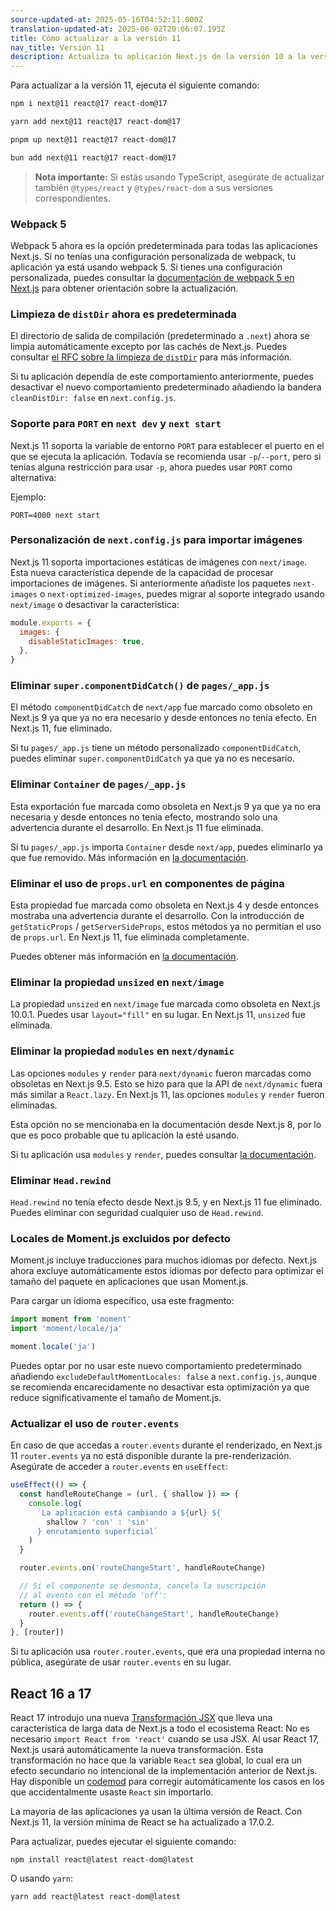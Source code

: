 ```yaml
---
source-updated-at: 2025-05-16T04:52:11.000Z
translation-updated-at: 2025-06-02T20:06:07.193Z
title: Cómo actualizar a la versión 11
nav_title: Versión 11
description: Actualiza tu aplicación Next.js de la versión 10 a la versión 11.
---
```


Para actualizar a la versión 11, ejecuta el siguiente comando:

```bash filename="Terminal"
npm i next@11 react@17 react-dom@17
```

```bash filename="Terminal"
yarn add next@11 react@17 react-dom@17
```

```bash filename="Terminal"
pnpm up next@11 react@17 react-dom@17
```

```bash filename="Terminal"
bun add next@11 react@17 react-dom@17
```

> **Nota importante:** Si estás usando TypeScript, asegúrate de actualizar también `@types/react` y `@types/react-dom` a sus versiones correspondientes.

### Webpack 5

Webpack 5 ahora es la opción predeterminada para todas las aplicaciones Next.js. Si no tenías una configuración personalizada de webpack, tu aplicación ya está usando webpack 5. Si tienes una configuración personalizada, puedes consultar la [documentación de webpack 5 en Next.js](/docs/messages/webpack5) para obtener orientación sobre la actualización.

### Limpieza de `distDir` ahora es predeterminada

El directorio de salida de compilación (predeterminado a `.next`) ahora se limpia automáticamente excepto por las cachés de Next.js. Puedes consultar [el RFC sobre la limpieza de `distDir`](https://github.com/vercel/next.js/discussions/6009) para más información.

Si tu aplicación dependía de este comportamiento anteriormente, puedes desactivar el nuevo comportamiento predeterminado añadiendo la bandera `cleanDistDir: false` en `next.config.js`.

### Soporte para `PORT` en `next dev` y `next start`

Next.js 11 soporta la variable de entorno `PORT` para establecer el puerto en el que se ejecuta la aplicación. Todavía se recomienda usar `-p`/`--port`, pero si tenías alguna restricción para usar `-p`, ahora puedes usar `PORT` como alternativa:

Ejemplo:

```
PORT=4000 next start
```

### Personalización de `next.config.js` para importar imágenes

Next.js 11 soporta importaciones estáticas de imágenes con `next/image`. Esta nueva característica depende de la capacidad de procesar importaciones de imágenes. Si anteriormente añadiste los paquetes `next-images` o `next-optimized-images`, puedes migrar al soporte integrado usando `next/image` o desactivar la característica:

```js filename="next.config.js"
module.exports = {
  images: {
    disableStaticImages: true,
  },
}
```

### Eliminar `super.componentDidCatch()` de `pages/_app.js`

El método `componentDidCatch` de `next/app` fue marcado como obsoleto en Next.js 9 ya que ya no era necesario y desde entonces no tenía efecto. En Next.js 11, fue eliminado.

Si tu `pages/_app.js` tiene un método personalizado `componentDidCatch`, puedes eliminar `super.componentDidCatch` ya que ya no es necesario.

### Eliminar `Container` de `pages/_app.js`

Esta exportación fue marcada como obsoleta en Next.js 9 ya que ya no era necesaria y desde entonces no tenía efecto, mostrando solo una advertencia durante el desarrollo. En Next.js 11 fue eliminada.

Si tu `pages/_app.js` importa `Container` desde `next/app`, puedes eliminarlo ya que fue removido. Más información en [la documentación](/docs/messages/app-container-deprecated).

### Eliminar el uso de `props.url` en componentes de página

Esta propiedad fue marcada como obsoleta en Next.js 4 y desde entonces mostraba una advertencia durante el desarrollo. Con la introducción de `getStaticProps` / `getServerSideProps`, estos métodos ya no permitían el uso de `props.url`. En Next.js 11, fue eliminada completamente.

Puedes obtener más información en [la documentación](/docs/messages/url-deprecated).

### Eliminar la propiedad `unsized` en `next/image`

La propiedad `unsized` en `next/image` fue marcada como obsoleta en Next.js 10.0.1. Puedes usar `layout="fill"` en su lugar. En Next.js 11, `unsized` fue eliminada.

### Eliminar la propiedad `modules` en `next/dynamic`

Las opciones `modules` y `render` para `next/dynamic` fueron marcadas como obsoletas en Next.js 9.5. Esto se hizo para que la API de `next/dynamic` fuera más similar a `React.lazy`. En Next.js 11, las opciones `modules` y `render` fueron eliminadas.

Esta opción no se mencionaba en la documentación desde Next.js 8, por lo que es poco probable que tu aplicación la esté usando.

Si tu aplicación usa `modules` y `render`, puedes consultar [la documentación](/docs/messages/next-dynamic-modules).

### Eliminar `Head.rewind`

`Head.rewind` no tenía efecto desde Next.js 9.5, y en Next.js 11 fue eliminado. Puedes eliminar con seguridad cualquier uso de `Head.rewind`.

### Locales de Moment.js excluidos por defecto

Moment.js incluye traducciones para muchos idiomas por defecto. Next.js ahora excluye automáticamente estos idiomas por defecto para optimizar el tamaño del paquete en aplicaciones que usan Moment.js.

Para cargar un idioma específico, usa este fragmento:

```js
import moment from 'moment'
import 'moment/locale/ja'

moment.locale('ja')
```

Puedes optar por no usar este nuevo comportamiento predeterminado añadiendo `excludeDefaultMomentLocales: false` a `next.config.js`, aunque se recomienda encarecidamente no desactivar esta optimización ya que reduce significativamente el tamaño de Moment.js.

### Actualizar el uso de `router.events`

En caso de que accedas a `router.events` durante el renderizado, en Next.js 11 `router.events` ya no está disponible durante la pre-renderización. Asegúrate de acceder a `router.events` en `useEffect`:

```js
useEffect(() => {
  const handleRouteChange = (url, { shallow }) => {
    console.log(
      `La aplicación está cambiando a ${url} ${
        shallow ? 'con' : 'sin'
      } enrutamiento superficial`
    )
  }

  router.events.on('routeChangeStart', handleRouteChange)

  // Si el componente se desmonta, cancela la suscripción
  // al evento con el método 'off':
  return () => {
    router.events.off('routeChangeStart', handleRouteChange)
  }
}, [router])
```

Si tu aplicación usa `router.router.events`, que era una propiedad interna no pública, asegúrate de usar `router.events` en su lugar.

## React 16 a 17

React 17 introdujo una nueva [Transformación JSX](https://reactjs.org/blog/2020/09/22/introducing-the-new-jsx-transform.html) que lleva una característica de larga data de Next.js a todo el ecosistema React: No es necesario `import React from 'react'` cuando se usa JSX. Al usar React 17, Next.js usará automáticamente la nueva transformación. Esta transformación no hace que la variable `React` sea global, lo cual era un efecto secundario no intencional de la implementación anterior de Next.js. Hay disponible un [codemod](/docs/pages/guides/upgrading/codemods#add-missing-react-import) para corregir automáticamente los casos en los que accidentalmente usaste `React` sin importarlo.

La mayoría de las aplicaciones ya usan la última versión de React. Con Next.js 11, la versión mínima de React se ha actualizado a 17.0.2.

Para actualizar, puedes ejecutar el siguiente comando:

```
npm install react@latest react-dom@latest
```

O usando `yarn`:

```
yarn add react@latest react-dom@latest
```